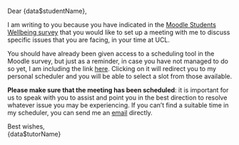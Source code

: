 Dear {data$studentName},

I am writing to you because you have indicated in the [Moodle Students Wellbeing survey](https://moodle.ucl.ac.uk/course/view.php?id=31829) that you would like to set up a meeting with me to discuss specific issues that you are facing, in your time at UCL.

You should have already been given access to a scheduling tool in the Moodle survey, but just as a reminder, in case you have not managed to do so yet, I am including the link [here]({data$tutorLink}). Clicking on it will redirect you to my personal scheduler and you will be able to select a slot from those available.

**Please make sure that the meeting has been scheduled**: it is important for us to speak with you to assist and point you in the best direction to resolve whatever issue you may be experiencing. If you can't find a suitable time in my scheduler, you can send me an [email](mailto:{data$tutorEmail}) directly. 

Best wishes,    
{data$tutorName}

